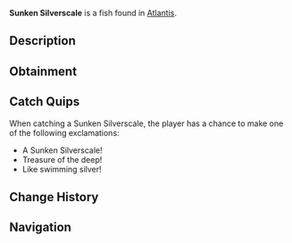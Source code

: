 {{FishInfobox
|image          = Sunken Silverscale.png
|rarity         = Common
|sea            = First Sea
|location       = [[Atlantis]]
|sublocation    = 
|sources        = Fishing Rod
|radar_location = 
|xp             = 45
|weather        = Clear
|time           = Day
|season         = Summer
|bait           = Shrimp
|base_weight    = 1.4
|base_value     = 65
|weight_range   = 1
|base_chance    = 85
|base_resil     = 85
}}
'''Sunken Silverscale''' is a {{Rarity|Common}} fish found in [[Atlantis]].

== Description ==
{{Description|These fish have adapted to live among the submerged silver treasures. Their scales have taken on a metallic sheen that mimics the precious artifacts they swim among.|Bestiary Entry}}

== Obtainment ==
{{Description|Sunken's Depth Pool|Bestiary Hint}}
{{Fish Availability|
Atlantis/Sunken Depths
|top_rods      = 
Leviathan's Fang Rod\170580.37\0;
Trident Rod\165408.35\14143.84;
Free Spirit Rod\163406.46\14122.85;
No-Life Rod\159000.13\20263.25;
Azure Of Lagoon\157392.91\19280.81;
Training Rod\123109.3\21655.37;
Flimsy Rod\109744.21\18575.12;
Long Rod\129360.7\15993.6;
Nocturnal Rod\92763.41\75742.13;
Fast Rod\140803.43\20281.53;
Seraphic Rod\146862\20169.66;
Challenger's Rod\145682.57\18461.55;
Depthseeker Rod\144110.72\16107.17;
Zeus Rod\143134.08\17214.83;
Verdant Shear Rod\142585.28\17243.83;
Rod Of The Forgotten Fang\142246.72\18417.74;
Blazebringer Rod\142226.55\16853.85;
Ethereal Prism Rod\141658.09\0;
Rod Of The Depths\141542.39\16765.68;
Rod Of The Exalted One\139469.93\0;
Avalanche Rod\138806.24\15492.04;
Volcanic Rod\138033.81\16357.01;
Steady Rod\68024.2\8689.43
|recommended   = Trident Rod
}}

== Catch Quips ==
When catching a Sunken Silverscale, the player has a chance to make one of the following exclamations:
* A Sunken Silverscale!
* Treasure of the deep!
* Like swimming silver!

== Change History ==
{{Change History|{{subst:Current Version}}}}

== Navigation ==
{{Fish Navbox|Atlantis}}